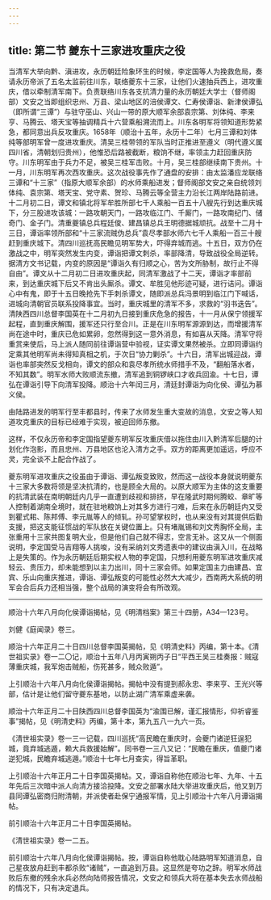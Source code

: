```yaml
---
---
---
```

title: 第二节 夔东十三家进攻重庆之役
---




当清军大举向黔、滇进攻，永历朝廷险象环生的时候，李定国等人为挽救危局，奏请永历帝派了五名太监前往川东，联络夔东十三家，让他们火速抽兵西上，进攻重庆，借以牵制清军南下。负责联络川东各支抗清力量的永历朝廷大学士（督师阁部）文安之当即组织忠州、万县、梁山地区的涪侯谭文、仁寿侯谭诣、新津侯谭弘（即所谓“三谭”）与驻守巫山、兴山一带的原大顺军余部袁宗第、刘体纯、李来亨、马腾云、塔天宝等抽调精兵十六营乘船溯流而上。川东各明军将领知道形势紧急，都同意出兵反攻重庆。1658年（顺治十五年，永历十二年）七月三谭和刘体纯等部明军曾一度进攻重庆。清吴三桂带领的军队当时正推进至遵义（明代遵义属四川省，清朝划归贵州），他惟恐后路被截断，粮饷不继，率领主力赶回重庆防守。川东明军由于兵力不足，被吴三桂军击败。十月，吴三桂部继续南下贵州。十一月，川东明军再次西攻重庆。这次战役事先作了通盘的安排：由太监潘应龙联络三谭和“十三家”（指原大顺军余部）的水师乘船进发；督师阁部文安之亲自统领刘体纯、袁宗第、塔天宝、党守素、贺珍、马腾云等全营主力沿长江两岸陆路前进。十二月初二日，谭文和镇北将军牟胜所部七千人乘船一百五十八艘先行到达重庆城下，分三股进攻该城：一路攻朝天门，一路攻临江门、千厮门，一路攻南纪门、储奇门、金子门。清重夔镇总兵程廷俊、建昌镇总兵王明德据城顽抗。战至十二月十三日，谭诣率领所部和“十三家流贼伪总兵”袁尽孝部水师六七千人乘船一百三十艘赶到重庆城下。清四川巡抚高民瞻见明军势大，吓得弃城而逃。十五日，双方仍在激战之中，明军突然发生内变，谭诣把谭文刺杀，率部降清，导致战役全局逆转。据清方文书记载，内变的原因是“谭诣久有归顺之心，苦为文所胁制，故行止不得自由”。谭文从十二月初二日进攻重庆起，同清军激战了十二天，谭诣才率部前来，到达重庆城下后又不肯出头厮杀。谭文、牟胜见他形迹可疑，进行诘问。谭诣心中有鬼，即于十五日晚抢先下手刺杀谭文，随即派总兵冯景明到临江门下喊话，进城向清朝官员联系投降事宜。当时，重庆城里的清军不多，求救的“羽书迭告”。清陕西四川总督李国英在十二月初九日接到重庆危急的报告，十一月从保宁领援军起程，直到重庆解围，援军还只行至合川。正是在川东明军源源到达，而增援清军尚在途中时，重庆已危如累卵，忽然得到这一意外消息，有如喜从天降。清军守将重赏来使后，马上派人随同前往谭诣营中验视，证实谭文果然被杀。立即同谭诣约定乘其他明军尚未得知真相之机，于次日“协力剿杀”。十六日，清军出城迎战，谭诣也率部突然反戈相向，谭文的部众和袁尽孝所统水师措手不及，“翻船落水者，不知其数”。明军水师大败顺流东撤，清军追到铜锣峡口才收兵回渝。十七日，谭弘在谭诣引导下向清军投降。顺治十六年闰三月，清廷封谭诣为向化侯、谭弘为慕义侯。

由陆路进发的明军行至丰都县时，传来了水师发生重大变故的消息，文安之等人知道攻克重庆的目标已经难于实现，被迫回师东撤。

这样，不仅永历帝和李定国指望夔东明军反攻重庆借以拖住由川入黔清军后腿的计划化作泡影，而且忠州、万县地区也沦入清方之手。双方的距离更加遥远，呼应不灵，完全谈不上配合作战了。

夔东明军进攻重庆之役虽由于谭诣、谭弘叛变致败，然而这一战役本身就说明夔东十三家大多数将领是坚决抗清的，也是顾全大局的。以原大顺军为主体的这支重要的抗清武装在南明朝廷内几乎一直遭到歧视和排挤，早在隆武时期何腾蛟、章旷等人控制着湖南全境时，就在驻地粮饷上对其多方进行刁难，后来在永历朝廷内又受到瞿式耜、陈邦傅、李元胤等人的倾轧。孙可望掌权时，也从来没有对其提供后勤支援，把这支能征惯战的军队放在关键位置上。只有堵胤锡和刘文秀胸怀全局，主张重用十三家共图复明大业，但是他们自己就不得志，空言无补。这又从一个侧面说明，李定国受马吉翔等人挑唆，没有采纳刘文秀遗表中的建议由滇入川，在战略上是失策的。作为永历朝廷后期实权人物的李定国，只想利用夔东明军进攻重庆减轻云、贵压力，却未能想到以主力出川，同十三家会师。如果定国主力由建昌、宜宾、乐山向重庆推进，谭诣、谭弘叛变的可能性必然大大减少，西南两大系统的明军会合后兵力还相当强，整个战局的演变将会有所改观。



* * *



顺治十六年八月向化侯谭诣揭帖，见《明清档案》第三十四册，A34—123号。 ​​​​​​​​​



刘健《庭闻录》卷三。 ​​​​​​​​​



顺治十六年正月二十日四川总督李国英揭帖，见《明清史料》丙编，第十本。《清世祖实录》卷一二〇记，顺治十五年八月丙寅朔丙子日“平西王吴三桂奏报：贼寇薄重庆城，我军炮击贼船，伤死甚多，贼众败遁”。 ​​​​​​​​​



上引顺治十六年八月向化侯谭诣揭帖。揭帖中没有提到郝永忠、李来亨、王光兴等部，估计是让他们留守夔东基地，以防止湖广清军乘虚来袭。 ​​​​​​​​​



顺治十六年正月二十日陕西四川总督李国英为“渝围已解，谨汇报情形，仰祈睿鉴事”揭帖，见《明清史料》丙编，第十本，第九五八一九六一页。 ​​​​​​​​​



《清世祖实录》卷一三一记载，四川巡抚“高民瞻在重庆时，会夔门诸逆狂逞犯城，竟弃城逃遁，赖大兵救援始解”。同书卷一三八又记：“民瞻在重庆，值夔门诸逆犯城，民瞻弃城逃遁。”顺治十七年七月查实，得旨革职。 ​​​​​​​​​



上引顺治十六年正月二十日李国英揭帖。又，谭诣自称他在顺治七年、九年、十五年先后三次暗中派人向清方接洽投降。文安之部署水陆大举进攻重庆后，他又到万县同谭弘密商归附清朝，并派使者赴保宁通报军情，见上引顺治十六年八月谭诣揭帖。 ​​​​​​​​​



前引顺治十六年正月二十日李国英揭帖。 ​​​​​​​​​



《清世祖实录》卷一二五。 ​​​​​​​​​



前引顺治十六年八月向化侯谭诣揭帖。按，谭诣自称他耽心陆路明军知道消息，自己星夜放舟赶到丰都杀败“诸贼”，一直追到万县。这显然是夸功之辞。明军水师战败后东撤的残余水兵必然向陆师报告情况，文安之和领兵大将在基本失去水师战船的情况下，只有决定退兵。 ​​​​​​​​​